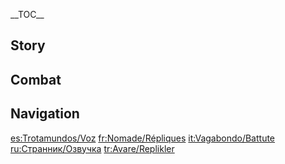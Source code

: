 {{CharacterTabs}}
{{LanguageTabs}}
__TOC__

==Story==
{{VO/Story
|character           = Wanderer
|language            = en
|name                = Wanderer

<!-- Hello -->
|vo_01_01_title      = Hello
|vo_01_01_file       = VO_{language}{character} Hello.ogg
|vo_01_01_tx         = You want me to introduce myself? I've gone by many names and titles during my journey. Although each one is more eminent than any ordinary mortal could imagine, they're all just water under the bridge to me now.<br />Call me whatever you like. Go ahead, let me see what you can come up with. Don't disappoint me.

<!-- Chats -->
|vo_02_01_title      = Chat: The Wind
|vo_02_01_file       = VO_{language}{character} Chat - The Wind.ogg
|vo_02_01_tx         = There's no such thing as pure freedom in this world. Even the wind cannot blow on forever.

|vo_02_02_title      = Chat: Manner of Speech
|vo_02_02_file       = VO_{language}{character} Chat - Manner of Speech.ogg
|vo_02_02_tx         = You think I've got a sharp tongue? I just tell it like it is. If someone can't handle it, maybe that's their problem.

|vo_02_03_title      = Chat: Exchanging Pleasantries
|vo_02_03_file       = VO_{language}{character} Chat - Exchanging Pleasantries.ogg
|vo_02_03_tx         = There's no need to exchange pleasantries. It's rather pathetic to force a conversation just to occupy silence.

<!-- Weather -->
|vo_03_01_title      = When It Rains
|vo_03_01_file       = VO_{language}{character} When It Rains.ogg
|vo_03_01_tx         = You want to use my hat as an umbrella? Hmph, the audacity to even make that request...

|vo_03_02_title      = After the Rain
|vo_03_02_file       = VO_{language}{character} After the Rain.ogg
|vo_03_02_tx         = You're so happy just to see the sun again? How childish.

|vo_03_03_title      = When Thunder Strikes
|vo_03_03_file       = VO_{language}{character} When Thunder Strikes.ogg
|vo_03_03_tx         = Huh. How irritating.
|vo_03_03_mention    = 

|vo_03_04_title      = When It Snows
|vo_03_04_file       = VO_{language}{character} When It Snows.ogg
|vo_03_04_tx         = Fundamentally speaking, there's little difference between snow and rain, yet people lavish praise only upon the former... Fate can be truly arbitrary.

|vo_03_05_title      = When the Wind Is Blowing
|vo_03_05_file       = VO_{language}{character} When the Wind Is Blowing.ogg
|vo_03_05_tx         = A simple breeze like this... Even you can conjure it, right?

<!-- Greetings -->
|vo_04_01_title      = Good Morning
|vo_04_01_file       = VO_{language}{character} Good Morning.ogg
|vo_04_01_tx         = "Rise and shine, sleepyhead, the sun's already in your eyes!" ...Haha, don't tell me you actually thought I'd wake you up like that?

|vo_04_02_title      = Good Afternoon
|vo_04_02_file       = VO_{language}{character} Good Afternoon.ogg
|vo_04_02_tx         = I have no need for food. Save me the trouble and take care of yourself and [[Paimon|that small thing]] floating next to you.
|vo_04_02_mention    = Paimon

|vo_04_03_title      = Good Evening
|vo_04_03_file       = VO_{language}{character} Good Evening.ogg
|vo_04_03_tx         = Finally, another boring day is drawing to a close.

|vo_04_04_title      = Good Night
|vo_04_04_file       = VO_{language}{character} Good Night.ogg
|vo_04_04_tx         = What, can't fall asleep with me around? Hehe.

<!-- About -->
|vo_06_01_title      = About ({name}): Puppet
|vo_06_01_file       = VO_{language}{character} About {character} - Puppet.ogg
|vo_06_01_tx         = A puppet consumed by a raging fire will leave behind ashes. As for what will emerge from them...

|vo_06_02_title      = About ({name}): Heart
|vo_06_02_friendship = 4
|vo_06_02_quest      = Inversion of Genesis
|vo_06_02_file       = VO_{language}{character} About {character} - Heart.ogg
|vo_06_02_tx         = I'll leave that kind of thing to fate. Obsessing over something that's destined to be ever out of one's reach is just a waste of time. I have more important things to attend to at the moment.

<!-- About Us -->
|vo_06_03_title      = About Us: Rivals
|vo_06_03_file       = VO_{language}{character} About Us - Rivals.ogg
|vo_06_03_tx         = So, you're still stewing over our run-ins from before? Huh. Well, what are you going to do about it? Take your time. I'm in no hurry.

|vo_06_04_title      = About Us: Collaborators
|vo_06_04_friendship = 6
|vo_06_04_quest      = Inversion of Genesis
|vo_06_04_file       = VO_{language}{character} About Us - Collaborators.ogg
|vo_06_04_tx         = I'll never be one of the good guys. I'm just here to pay my dues after what you've done for me.<br />But what about you? Shouldn't you come up with some excuse for our meetings? If one of your friends mistakes you for collaborating with the enemy, you're on your own.

<!-- Miscellany I -->
|vo_07_01_title      = About the [[Vision]]
|vo_07_01_friendship = 4
|vo_07_01_quest      = Inversion of Genesis
|vo_07_01_file       = VO_{language}{character} About the Vision.ogg
|vo_07_01_tx         = Although the idea of "divine favor" makes me a little ill, I'm not going to be picky about a new source of power. You think there's some kind of meaning behind the element of [[Anemo]]? Hah, why did that thought even occur to you? The gods aren't guided by any kind of rationality or moral compass. Haven't I shown that to you already?

|vo_07_02_title      = Something to Share
|vo_07_02_file       = VO_{language}{character} Something to Share.ogg
|vo_07_02_tx         = I've got nothing. Ask me anything if you want. If a question is interesting enough, I may give you an answer.

|vo_07_03_title      = Interesting Things
|vo_07_03_file       = VO_{language}{character} Interesting Things.ogg
|vo_07_03_tx         = Look. The birds are showing off their plumage, the squirrels are busy hoarding food, and humans are laboring for their livelihoods. Truly, simple animals don't need anything complicated to be fulfilled.

<!-- About Others -->
|vo_08_01_title      = About [[Lesser Lord Kusanali]]
|vo_08_01_friendship = 4
|vo_08_01_quest      = Inversion of Genesis
|vo_08_01_file       = VO_{language}{character} About Lesser Lord Kusanali.ogg
|vo_08_01_tx         = While I still had value as a pawn, she might have had other reasons to keep me alive. It's certainly possible that it was because she's wise or benevolent, or happened to see a hint of loneliness within me... You think I'm trying to think the worst of her? Hah, did you really expect anything else? In case you've forgotten, I'm no saint.
|vo_08_01_mention    = Lesser Lord Kusanali

|vo_08_02_title      = About the [[Raiden Shogun]]
|vo_08_02_friendship = 4
|vo_08_02_file       = VO_{language}{character} About the Raiden Shogun.ogg
|vo_08_02_tx         = She completely neglected her own creation, and to add insult to injury, she said it was because she "couldn't bring herself to intervene" in my fate...
|vo_08_02_mention    = Raiden Shogun,Ei

|vo_08_03_title      = About the [[Tsaritsa]]
|vo_08_03_friendship = 4
|vo_08_03_file       = VO_{language}{character} About the Tsaritsa.ogg
|vo_08_03_tx         = Everyone praises her for her kindness and benevolence, but they forget that love is also a form of sin. What if she's just trying to compensate for something?
|vo_08_03_mention    = Tsaritsa

|vo_08_04_title      = About [[Pierro|The Jester]]
|vo_08_04_friendship = 4
|vo_08_04_file       = VO_{language}{character} About The Jester.ogg
|vo_08_04_tx         = The Jester is a survivor of [[Khaenri'ah]]. Besides that singular fact, I know very little about him, and never had any kind of close association with him. He seems to want something from me, though. In the past, he assigned to me many important tasks, including a number of trips to the [[Abyss]].
|vo_08_04_mention    = Pierro

|vo_08_05_title      = About [[Il Capitano|The Captain]]
|vo_08_05_friendship = 4
|vo_08_05_file       = VO_{language}{character} About The Captain.ogg
|vo_08_05_tx         = "The ever-righteous Captain," "the brave and fearless Captain," "the nigh-invincible Captain"... Even my mechanical ears demand maintenance after listening to so many compliments from the members of the [[Fatui]]. Don't you think that possessing absolute righteousness is actually a latent danger? And that's without taking his great personal strength into account.
|vo_08_05_mention    = Il Capitano

|vo_08_06_title      = About [[Il Dottore|The Doctor]]
|vo_08_06_friendship = 4
|vo_08_06_quest      = Inversion of Genesis
|vo_08_06_file       = VO_{language}{character} About The Doctor.ogg
|vo_08_06_tx         = It's a pity that Lesser Lord Kusanali already forced him to erase so many of his segments. The joy I would have derived from slicing them apart one by one...
|vo_08_06_mention    = Il Dottore,Lesser Lord Kusanali

|vo_08_07_title      = About [[Columbina|Damselette]]
|vo_08_07_friendship = 4
|vo_08_07_file       = VO_{language}{character} About Damselette.ogg
|vo_08_07_tx         = Let me ask: what should you do if you were to encounter a "damsel" who is oblivious and innocent at any given time, and unconcerned and unfeeling in any given situation? If it were me, I could at least challenge her to a fight. But if it were you... with your conscience, I would stay away from her.
|vo_08_07_mention    = Columbina

|vo_08_08_title      = About [[Arlecchino|The Knave]]
|vo_08_08_friendship = 4
|vo_08_08_file       = VO_{language}{character} About The Knave.ogg
|vo_08_08_tx         = A wolf in sheep's clothing. To exert a higher level of control over people, she puts on a graceful and cordial front. Most of those who have seen her true, crazy self... have gone poof.
|vo_08_08_mention    = Arlecchino

|vo_08_09_title      = About [[Pulcinella|The Rooster]]
|vo_08_09_friendship = 4
|vo_08_09_file       = VO_{language}{character} About The Rooster.ogg
|vo_08_09_tx         = Only someone as dense as Childe would think The Rooster is looking after him and his family out of the goodness of his heart. Although the mayor has indeed done a number of things for their benefit, anyone with a brain would be able to tell that the underlying meaning is "your entire family is in my hands."
|vo_08_09_mention    = Pulcinella,Tartaglia

|vo_08_10_title      = About [[Sandrone|Marionette]]
|vo_08_10_friendship = 4
|vo_08_10_file       = VO_{language}{character} About Marionette.ogg
|vo_08_10_tx         = She has a terrible personality and cares for nothing outside of her own research. But even with that amount of dedication, she still produced a copious amount of garbage, and could only secure a ranking that's still one whole place beneath my own. How pitiful.
|vo_08_10_mention    = Sandrone

|vo_08_11_title      = About [[Pantalone|Regrator]]
|vo_08_11_friendship = 4
|vo_08_11_file       = VO_{language}{character} About Regrator.ogg
|vo_08_11_tx         = Oh, the ninth-ranked guy. He's obsessed with the idea of "fair exchange," to the point of wanting to overthrow the natural imbalance between gods and humans. But, I guess it's just how ordinary mortals are like &mdash; it's easy for them to come up with pointless delusions. Honestly, it's nothing worth writing home about, just like how there's also nothing impressive about his abilities or choice of partner. Hmph. Anyone who chooses to work closely with The Doctor is sure to meet a nasty end.
|vo_08_11_mention    = Pantalone,Il Dottore

|vo_08_12_title      = About [[Tartaglia|Childe]]
|vo_08_12_friendship = 4
|vo_08_12_file       = VO_{language}{character} About Childe.ogg
|vo_08_12_tx         = He's simple of mind and not that strong of body. Naming him to the lowest-ranked seat lowered the [[Harbinger]]s' collective prestige. Thankfully, I'm no longer part of that group.
|vo_08_12_mention    = Tartaglia

|vo_08_13_title      = About [[La Signora|The Fair Lady]]
|vo_08_13_friendship = 4
|vo_08_13_quest      = Omnipresence Over Mortals
|vo_08_13_file       = VO_{language}{character} About The Fair Lady.ogg
|vo_08_13_tx         = Nothing remained in her ashes. I have no interest in those who have lost their future.
|vo_08_13_mention    = La Signora

|vo_08_14_title      = About [[Yae Miko]]
|vo_08_14_friendship = 4
|vo_08_14_quest      = Omnipresence Over Mortals
|vo_08_14_file       = VO_{language}{character} About Yae Miko.ogg
|vo_08_14_tx         = A smooth-talking [[youkai]]. Though she pretends to care about humans to gain the favor of her god, all she seeks are entertaining ways to pass her time.
|vo_08_14_mention    = Yae Miko,Raiden Shogun

|vo_08_15_title      = About [[Kaedehara Kazuha]]
|vo_08_15_friendship = 4
|vo_08_15_quest      = Inversion of Genesis
|vo_08_15_file       = VO_{language}{character} About Kaedehara Kazuha.ogg
|vo_08_15_tx         = You speak of the descendant of the Kaedehara clan? Then isn't he... Wait, he also possesses an Anemo Vision? ...And even managed to take on the Raiden Shogun's Musou no Hitotachi? Hehe... Ahahahaha!
|vo_08_15_mention    = Kaedehara Kazuha,Raiden Shogun

<!-- More About -->
|vo_09_01_title      = More About ({name}): I
|vo_09_01_file       = VO_{language}{character} More About {character} - 01.ogg
|vo_09_01_tx         = You want to learn more about me? How ridiculous. Don't you know that's only asking for trouble?

|vo_09_02_title      = More About ({name}): II
|vo_09_02_friendship = 3
|vo_09_02_file       = VO_{language}{character} More About {character} - 02.ogg
|vo_09_02_tx         = Oh, I'm well aware that many, many people will want to seek me out and settle the grudges they've built against me in my past life. Fine by me &mdash; come one, come all, I say. As a matter of fact, I'm somewhat looking forward to it.

|vo_09_03_title      = More About ({name}): III
|vo_09_03_friendship = 4
|vo_09_03_quest      = Inversion of Genesis
|vo_09_03_file       = VO_{language}{character} More About {character} - 03.ogg
|vo_09_03_tx         = I once thought that deification would allow me to get rid of all of my pointless emotions, but I've since abandoned that view. Anger, whether it be from others or myself, is too convenient and useful as a tool.<br />How can some people just never become angry? I find that impossible to even imagine. Do they just not have a single mean bone in their bodies?

|vo_09_04_title      = More About ({name}): IV
|vo_09_04_friendship = 5
|vo_09_04_quest      = Inversion of Genesis
|vo_09_04_file       = VO_{language}{character} More About {character} - 04.ogg
|vo_09_04_tx         = When I entered [[Irminsul]], there was only one thought in my mind: I wish I'd never been born at all.<br />Irminsul responded to my wish, but didn't bring me the outcome I desired. The fate of this world hasn't changed a single bit when it comes to playing cruel tricks on its prisoners.

|vo_09_05_title      = More About ({name}): V
|vo_09_05_friendship = 6
|vo_09_05_quest      = Inversion of Genesis
|vo_09_05_file       = VO_{language}{character} More About {character} - 05.ogg
|vo_09_05_tx         = You and I have crossed paths in the past, but our journeys will eventually diverge. Who knows what will happen next? Let's just wait and see.

<!-- Miscellany II -->
|vo_10_01_title      = ({name})'s Hobbies
|vo_10_01_file       = VO_{language}{character} Hobbies.ogg
|vo_10_01_tx         = Hobbies? Those are for idle bodies who have the free time to think about such things. Do I look like I have any interest in distractions?

|vo_10_02_title      = ({name})'s Troubles
|vo_10_02_file       = VO_{language}{character} Troubles.ogg
|vo_10_02_tx         = I'm trying to figure out a way to get rid of you so I can go commit atrocities. ...Wait, did you think I was being serious?

|vo_10_03_title      = Favorite Food
|vo_10_03_file       = VO_{language}{character} Favorite Food.ogg
|vo_10_03_tx         = Do you have some tea? The more bitter, the better. It leaves the most fascinating aftertaste.

|vo_10_04_title      = Least Favorite Food
|vo_10_04_file       = VO_{language}{character} Least Favorite Food.ogg
|vo_10_04_tx         = I'm no fan of [[Tricolor Dango|Dango]], or any other sticky sweets that make me feel like my teeth are fusing together. Keep them to yourself.

<!-- Receiving a Gift -->
|vo_11_01_title      = Receiving a Gift: I
|vo_11_01_file       = VO_{language}{character} Receiving a Gift - 01.ogg
|vo_11_01_tx         = It's okay. Guess this is one of the few things you're good at.

|vo_11_02_title      = Receiving a Gift: II
|vo_11_02_file       = VO_{language}{character} Receiving a Gift - 02.ogg
|vo_11_02_tx         = Not bad. You actually made something edible.

|vo_11_03_title      = Receiving a Gift: III
|vo_11_03_file       = VO_{language}{character} Receiving a Gift - 03.ogg
|vo_11_03_tx         = You wanna poison me? Are you so dumb as to have forgotten that I'm not human?

<!-- Birthday -->
|vo_12_01_title      = Birthday
|vo_12_01_file       = VO_{language}{character} Birthday.ogg
|vo_12_01_tx         = Give me your hand. Heh, there's no need to be nervous. I'm just taking you to a vantage point.<br />How is it? The scenery here should be quite breathtaking. There's no need to thank me &mdash; I see little point in it.

<!-- Feelings About Ascension -->
|vo_13_01_title      = Feelings About Ascension: Intro
|vo_13_01_ascension  = 1
|vo_13_01_file       = VO_{language}{character} Feelings About Ascension -  01.ogg
|vo_13_01_tx         = ...I can see the great deal of effort you put forth.

|vo_13_02_title      = Feelings About Ascension: Building Up
|vo_13_02_ascension  = 2
|vo_13_02_file       = VO_{language}{character} Feelings About Ascension -  02.ogg
|vo_13_02_tx         = The wind is blowing this way... What did you do?

|vo_13_03_title      = Feelings About Ascension: Climax
|vo_13_03_ascension  = 4
|vo_13_03_file       = VO_{language}{character} Feelings About Ascension -  03.ogg
|vo_13_03_tx         = You aren't worried about making me more powerful? ...Alright.

|vo_13_04_title      = Feelings About Ascension: Conclusion
|vo_13_04_ascension  = 6
|vo_13_04_file       = VO_{language}{character} Feelings About Ascension -  04.ogg
|vo_13_04_tx         = Although I can be of help to you, seeing me as an ally is still a dangerous endeavor. I hope you understand what you're doing. If you still insist on continuing down this path, then don't stand in my way.
}}

==Combat==
{{Combat VO
|character              = Wanderer

<!-- Elemental Skill -->
|skill_1_tx             = The wind rises!
|skill_2_tx             = Behold!
|skill_3_tx             = Squall and fury!

<!-- Elemental Burst -->
|burst_1_tx             = Unsightly insects!
|burst_2_tx             = Wretched vermin!
|burst_3_tx             = Cry louder!
|burst_4_tx             = ''(In Windfavored State)'' Bow your head!
|burst_5_tx             = ''(In Windfavored State)'' Know your place!
|burst_6_tx             = ''(In Windfavored State)'' You dare to gaze upon me!?

<!-- Sprint Start -->
|sprint-s_1_file        = Sprint Start 01
|sprint-s_1_tx          = ''(In Windfavored State)'' Surge forth!
|sprint-s_2_tx          = ''(In Windfavored State)'' Upon the gale!
|sprint-s_3_file        = Sprint Start 04
|sprint-s_3_tx          = ...Too slow.
|sprint-s_4_file        = Sprint Start 05
|sprint-s_4_tx          = Quit following me!
|sprint-s_5_file        = Sprint Start 03,Sprint Start 06

<!-- Deploying Wind Glider -->
|glider_1_file          = Deploying Wind Glider 01,Deploying Wind Glider 02,Deploying Wind Glider 03

<!-- Opening Treasure Chest -->
|chest_1_tx             = Unnecessary.
|chest_2_tx             = Hah, you even want this?
|chest_3_tx             = Take it and have fun.

<!-- Low HP -->
|low-hp_1_tx            = I'm used to this.
|low-hp_2_tx            = Nothing worth mentioning.
|low-hp_3_file          = Low HP 03

<!-- Ally at Low HP -->
|ally-low-hp_1_tx       = Why are you even here?
|ally-low-hp_2_tx       = Worthless as expected.

<!-- Fallen -->
|fallen_1_tx            = Falling... into the abyss...
|fallen_2_tx            = Everything... was futile...
|fallen_3_tx            = The price... for my sins...

<!-- Light Hit Taken -->
|hit-l_1_file           = Light Hit Taken 01,Light Hit Taken 02,Light Hit Taken 03,Light Hit Taken 04,Light Hit Taken 05,Light Hit Taken 06

<!-- Heavy Hit Taken -->
|hit-h_1_file           = Heavy Hit Taken 02
|hit-h_1_tx             = That's far enough.
|hit-h_2_file           = Heavy Hit Taken 03
|hit-h_2_tx             = ...How amusing.
|hit-h_3_file           = Heavy Hit Taken 06
|hit-h_3_tx             = ...You're dead.
|hit-h_4_file           = Heavy Hit Taken 07
|hit-h_4_tx             = I'll have you beg for mercy.
|hit-h_5_file           = Heavy Hit Taken 08
|hit-h_5_tx             = Prepare yourself for punishment.
|hit-h_6_file           = Heavy Hit Taken 01,Heavy Hit Taken 04,Heavy Hit Taken 05,Heavy Hit Taken 09,Heavy Hit Taken 10

<!-- Joining Party-->
|join_1_tx              = Huh... What do you want from me?
|join_2_tx              = This had better be important.
|join_3_tx              = Are you sure it has to be me? ...Fine, let's get this over with.

<!-- Character Idles -->
|idle_1_actual_tx       = Haah-Mhm... Relax... Pfft! Hehehe...
|idle_2_file            = Standby 02

<!-- Light Attack -->
|atk-l_1_file           = Light Attack 01,Light Attack 02,Light Attack 03,Light Attack 04,Light Attack 05,Light Attack 06,Light Attack 07

<!-- Mid Attack -->
|atk-m_1_file           = Mid Attack 01,Mid Attack 02,Mid Attack 03

<!-- Heavy Attack -->
|atk-h_1_file           = Heavy Attack 01,Heavy Attack 02,Heavy Attack 03

<!-- Climbing -->
|climb_1_file           = Climbing 01,Climbing 02,Climbing 03

<!-- Climbing Breath -->
|climb-b_1_file         = Climbing Breath 01,Climbing Breath 02,Climbing Breath 03

<!-- Jumping -->
|jump_1_file            = Jumping 01,Jumping 02,Jumping 03,Jumping 04,Jumping 05,Jumping 06
}}

==Navigation==
{{Character Navbox|type=playable|link type=vo}}

[[es:Trotamundos/Voz]]
[[fr:Nomade/Répliques]]
[[it:Vagabondo/Battute]]
[[ru:Странник/Озвучка]]
[[tr:Avare/Replikler]]